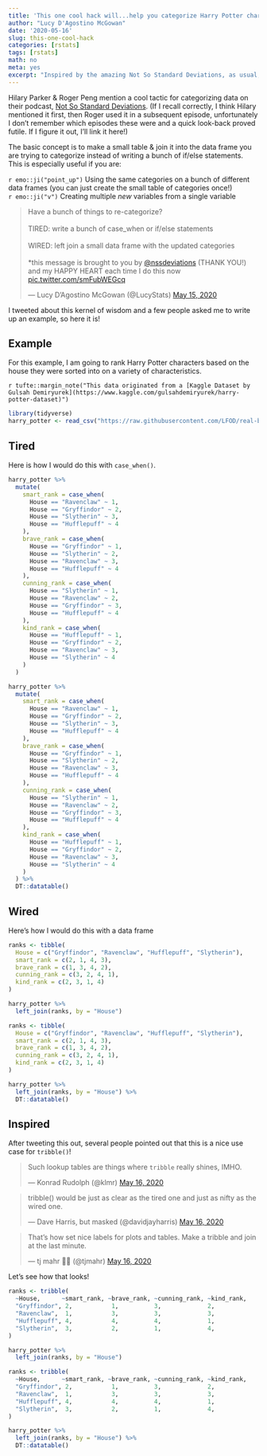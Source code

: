 ```yaml
---
title: 'This one cool hack will...help you categorize Harry Potter characters!'
author: "Lucy D'Agostino McGowan"
date: '2020-05-16'
slug: this-one-cool-hack
categories: [rstats]
tags: [rstats]
math: no
meta: yes
excerpt: "Inspired by the amazing Not So Standard Deviations, as usual, here is a fun way to categorize data using a left join instead of case_when or if/else statements!!!"
---
```


Hilary Parker & Roger Peng mention a cool tactic for categorizing data on their podcast, [Not So Standard Deviations](http://nssdeviations.com). (If I recall correctly, I think Hilary mentioned it first, then Roger used it in a subsequent episode, unfortunately I don't remember which episodes these were and a quick look-back proved futile. If I figure it out, I'll link it here!)

The basic concept is to make a small table & join it into the data frame you are trying to categorize instead of writing a bunch of if/else statements. This is especially useful if you are:

`r emo::ji("point_up")` Using the same categories on a bunch of different data frames (you can just create the small table of categories once!)  
`r emo::ji("v")` Creating multiple _new_ variables from a single variable

<blockquote class="twitter-tweet"><p lang="en" dir="ltr">Have a bunch of things to re-categorize?<br><br>TIRED: write a bunch of case_when or if/else statements <br><br>WIRED: left join a small data frame with the updated categories <br><br>*this message is brought to you by <a href="https://twitter.com/NSSDeviations?ref_src=twsrc%5Etfw">@nssdeviations</a> (THANK YOU!) and my HAPPY HEART each time I do this now <a href="https://t.co/smFubWEGcq">pic.twitter.com/smFubWEGcq</a></p>&mdash; Lucy D’Agostino McGowan (@LucyStats) <a href="https://twitter.com/LucyStats/status/1261260481467224064?ref_src=twsrc%5Etfw">May 15, 2020</a></blockquote> <script async src="https://platform.twitter.com/widgets.js" charset="utf-8"></script>

I tweeted about this kernel of wisdom and a few people asked me to write up an example, so here it is!

## Example 

For this example, I am going to rank Harry Potter characters based on the house they were sorted into on a variety of characteristics. 

`r tufte::margin_note("This data originated from a [Kaggle Dataset by Gulsah Demiryurek](https://www.kaggle.com/gulsahdemiryurek/harry-potter-dataset)")`

```r
library(tidyverse)
harry_potter <- read_csv("https://raw.githubusercontent.com/LFOD/real-blog/master/static/data/harry-potter.csv")
```

<!-- ```{r, echo = FALSE, eval = FALSE} -->
<!-- d <- read_delim("~/Downloads/Characters.csv", delim = ";") -->
<!-- set.seed(1) -->
<!-- d <- d %>% -->
<!--   filter(House %in% c("Gryffindor", "Ravenclaw", "Hufflepuff", "Slytherin")) %>% -->
<!--   select(Name, House) %>% -->
<!--   mutate(Name = ifelse(grepl("Lee Jordan", Name), "Lee Jordan", Name)) -->
<!-- d <- d[sample(nrow(d)),] -->
<!-- write_csv(d, "../../static/data/harry-potter.csv") -->
<!-- ``` -->

## Tired

Here is how I would do this with `case_when()`.

```r
harry_potter %>%
  mutate(
    smart_rank = case_when(
      House == "Ravenclaw" ~ 1,
      House == "Gryffindor" ~ 2,
      House == "Slytherin" ~ 3,
      House == "Hufflepuff" ~ 4
    ),
    brave_rank = case_when(
      House == "Gryffindor" ~ 1,
      House == "Slytherin" ~ 2,
      House == "Ravenclaw" ~ 3,
      House == "Hufflepuff" ~ 4
    ),
    cunning_rank = case_when(
      House == "Slytherin" ~ 1,
      House == "Ravenclaw" ~ 2,
      House == "Gryffindor" ~ 3,
      House == "Hufflepuff" ~ 4
    ),
    kind_rank = case_when(
      House == "Hufflepuff" ~ 1,
      House == "Gryffindor" ~ 2,
      House == "Ravenclaw" ~ 3,
      House == "Slytherin" ~ 4
    )
  )

```


```r
harry_potter %>%
  mutate(
    smart_rank = case_when(
      House == "Ravenclaw" ~ 1,
      House == "Gryffindor" ~ 2,
      House == "Slytherin" ~ 3,
      House == "Hufflepuff" ~ 4
    ),
    brave_rank = case_when(
      House == "Gryffindor" ~ 1,
      House == "Slytherin" ~ 2,
      House == "Ravenclaw" ~ 3,
      House == "Hufflepuff" ~ 4
    ),
    cunning_rank = case_when(
      House == "Slytherin" ~ 1,
      House == "Ravenclaw" ~ 2,
      House == "Gryffindor" ~ 3,
      House == "Hufflepuff" ~ 4
    ),
    kind_rank = case_when(
      House == "Hufflepuff" ~ 1,
      House == "Gryffindor" ~ 2,
      House == "Ravenclaw" ~ 3,
      House == "Slytherin" ~ 4
    )
  ) %>%
  DT::datatable()
```


## Wired

Here's how I would do this with a data frame


```r
ranks <- tibble(
  House = c("Gryffindor", "Ravenclaw", "Hufflepuff", "Slytherin"),
  smart_rank = c(2, 1, 4, 3),
  brave_rank = c(1, 3, 4, 2),
  cunning_rank = c(3, 2, 4, 1),
  kind_rank = c(2, 3, 1, 4)
)

harry_potter %>%
  left_join(ranks, by = "House")
```



```r
ranks <- tibble(
  House = c("Gryffindor", "Ravenclaw", "Hufflepuff", "Slytherin"),
  smart_rank = c(2, 1, 4, 3),
  brave_rank = c(1, 3, 4, 2),
  cunning_rank = c(3, 2, 4, 1),
  kind_rank = c(2, 3, 1, 4)
)

harry_potter %>%
  left_join(ranks, by = "House") %>%
  DT::datatable()
```

## Inspired

After tweeting this out, several people pointed out that this is a nice use case for `tribble()`!

<blockquote class="twitter-tweet" data-conversation="none"><p lang="en" dir="ltr">Such lookup tables are things where `tribble` really shines, IMHO.</p>&mdash; Konrad Rudolph (@klmr) <a href="https://twitter.com/klmr/status/1261677585404174350?ref_src=twsrc%5Etfw">May 16, 2020</a></blockquote> <script async src="https://platform.twitter.com/widgets.js" charset="utf-8"></script>

<blockquote class="twitter-tweet" data-conversation="none"><p lang="en" dir="ltr">tribble() would be just as clear as the tired one and just as nifty as the wired one.</p>&mdash; Dave Harris, but masked (@davidjayharris) <a href="https://twitter.com/davidjayharris/status/1261702260486221824?ref_src=twsrc%5Etfw">May 16, 2020</a></blockquote> <script async src="https://platform.twitter.com/widgets.js" charset="utf-8"></script>

<blockquote class="twitter-tweet" data-conversation="none"><p lang="en" dir="ltr">That’s how set nice labels for plots and tables. Make a tribble and join at the last minute.</p>&mdash; tj mahr 🍕🍍 (@tjmahr) <a href="https://twitter.com/tjmahr/status/1261695799056117762?ref_src=twsrc%5Etfw">May 16, 2020</a></blockquote> <script async src="https://platform.twitter.com/widgets.js" charset="utf-8"></script>

Let's see how that looks!

```r
ranks <- tribble(
  ~House,      ~smart_rank, ~brave_rank, ~cunning_rank, ~kind_rank,
  "Gryffindor", 2,           1,          3,             2,
  "Ravenclaw",  1,           3,          3,             3,
  "Hufflepuff", 4,           4,          4,             1,
  "Slytherin",  3,           2,          1,             4,
)

harry_potter %>%
  left_join(ranks, by = "House") 
```

```r
ranks <- tribble(
  ~House,      ~smart_rank, ~brave_rank, ~cunning_rank, ~kind_rank,
  "Gryffindor", 2,           1,          3,             2,
  "Ravenclaw",  1,           3,          3,             3,
  "Hufflepuff", 4,           4,          4,             1,
  "Slytherin",  3,           2,          1,             4,
)

harry_potter %>%
  left_join(ranks, by = "House") %>%
  DT::datatable()
```

